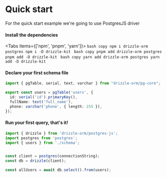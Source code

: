 
# Quick start
For the quick start example we're going to use PostgresJS driver

#### Install the dependencies
<Tabs items={['npm', 'pnpm', 'yarn']}>
  <Tab>
    ```bash copy
    npm i drizzle-orm postgres
    npm i -D drizzle-kit
    ```
  </Tab>
  <Tab>
    ```bash copy
    pnpm add drizzle-orm postgres
    pnpm add -D drizzle-kit
    ```
  </Tab>
  <Tab>
    ```bash copy
    yarn add drizzle-orm postgres
    yarn add -D drizzle-kit
    ```
  </Tab>
</Tabs>

#### Declare your first schema file
```typescript filename="schema.ts"
import { pgTable, serial, text, varchar } from "drizzle-orm/pg-core";

export const users = pgTable('users', {
  id: serial('id').primaryKey(),
  fullName: text('full_name'),
  phone: varchar('phone', { length: 255 }),
});
```

#### Run your first query, that's it!
```typescript copy filename="index.ts"
import { drizzle } from 'drizzle-orm/postgres-js';
import postgres from 'postgres';
import { users } from './schema';


const client = postgres(connectionString);
const db = drizzle(client);

const allUsers = await db.select().from(users);
```
